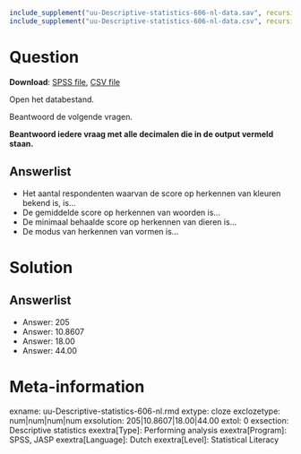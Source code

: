 ```r
include_supplement("uu-Descriptive-statistics-606-nl-data.sav", recursive = TRUE)
include_supplement("uu-Descriptive-statistics-606-nl-data.csv", recursive = TRUE)
```

Question
========

**Download**: [SPSS file](uu-Descriptive-statistics-606-nl-data.sav), [CSV file](uu-Descriptive-statistics-606-nl-data.csv)

Open het databestand.

Beantwoord de volgende vragen. 

**Beantwoord iedere vraag met alle decimalen die in de output vermeld staan.**

Answerlist
----------
* Het aantal respondenten waarvan de score op herkennen van kleuren bekend is, is…
* De gemiddelde score op herkennen van woorden is…
* De minimaal behaalde score op herkennen van dieren is…
* De modus van herkennen van vormen is…

Solution
========

Answerlist
----------
* Answer: 205
* Answer: 10.8607
* Answer: 18.00
* Answer: 44.00


Meta-information
================
exname: uu-Descriptive-statistics-606-nl.rmd
extype: cloze
exclozetype: num|num|num|num 
exsolution: 205|10.8607|18.00|44.00
extol: 0
exsection: Descriptive statistics
exextra[Type]: Performing analysis
exextra[Program]: SPSS, JASP
exextra[Language]: Dutch
exextra[Level]: Statistical Literacy

